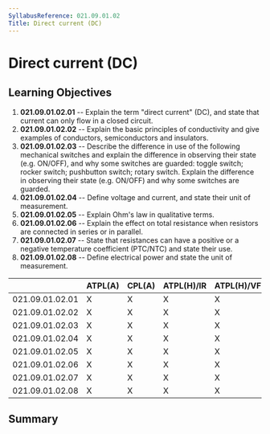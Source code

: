 ```yaml
---
SyllabusReference: 021.09.01.02
Title: Direct current (DC)
---
```


# Direct current (DC)

## Learning Objectives

1.  **021.09.01.02.01** -- Explain the term "direct current" (DC), and state
    that current can only flow in a closed circuit.
2.  **021.09.01.02.02** -- Explain the basic principles of conductivity and give
    examples of conductors, semiconductors and insulators.
3.  **021.09.01.02.03** -- Describe the difference in use of the following
    mechanical switches and explain the difference in observing their state
    (e.g. ON/OFF), and why some switches are guarded: toggle switch; rocker
    switch; pushbutton switch; rotary switch. Explain the difference in
    observing their state (e.g. ON/OFF) and why some switches are guarded.
4.  **021.09.01.02.04** -- Define voltage and current, and state their unit of
    measurement.
5.  **021.09.01.02.05** -- Explain Ohm's law in qualitative terms.
6.  **021.09.01.02.06** -- Explain the effect on total resistance when resistors
    are connected in series or in parallel.
7.  **021.09.01.02.07** -- State that resistances can have a positive or a
    negative temperature coefficient (PTC/NTC) and state their use.
8.  **021.09.01.02.08** -- Define electrical power and state the unit of
    measurement.

|                 | ATPL(A) | CPL(A) | ATPL(H)/IR | ATPL(H)/VFR | CPL(H) | IR  | CBIR(A) |
| --------------- | ------- | ------ | ---------- | ----------- | ------ | --- | ------- |
| 021.09.01.02.01 | X       | X      | X          | X           | X      |     |         |
| 021.09.01.02.02 | X       | X      | X          | X           | X      |     |         |
| 021.09.01.02.03 | X       | X      | X          | X           | X      |     |         |
| 021.09.01.02.04 | X       | X      | X          | X           | X      |     |         |
| 021.09.01.02.05 | X       | X      | X          | X           | X      |     |         |
| 021.09.01.02.06 | X       | X      | X          | X           | X      |     |         |
| 021.09.01.02.07 | X       | X      | X          | X           | X      |     |         |
| 021.09.01.02.08 | X       | X      | X          | X           | X      |     |         |

## Summary
